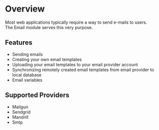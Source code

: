 # Overview

Most web applications typically require a way to send e-mails to users.<br />
The Email module serves this very purpose.<br />

## Features

- Sending emails
- Creating your own email templates
- Uploading your email templates to your email provider account
- Synchronizing remotely created email templates from email provider to local database
- Email variables

## Supported Providers

- Mailgun
- Sendgrid
- Mandrill
- Smtp


